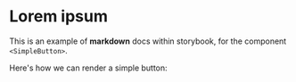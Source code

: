 
<Meta of={SimpleButtonStories} />

# Lorem ipsum

This is an example of **markdown** docs within storybook, for the component `<SimpleButton>`.

Here's how we can render a simple button:

<Canvas of={SimpleButtonStories.Default} />
